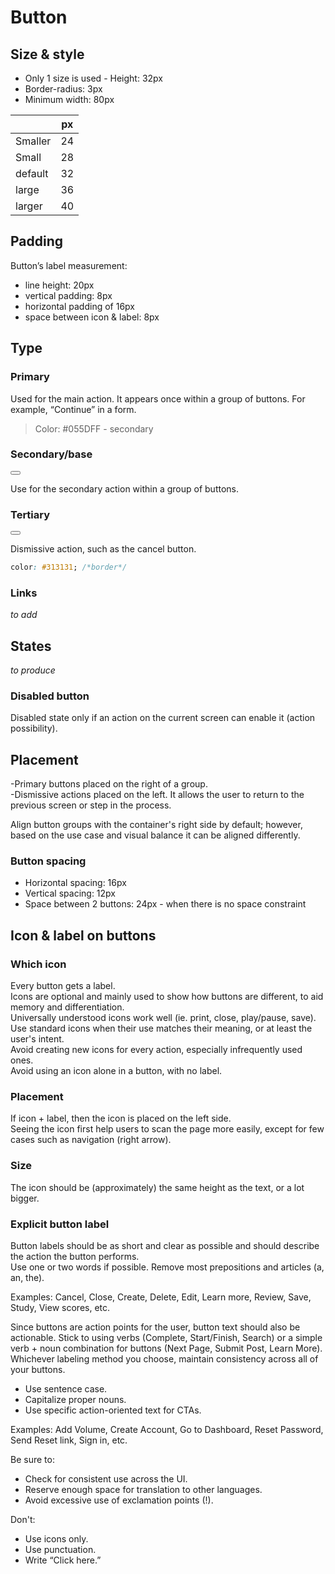 
<Meta title="Guideline/Button" component={Button} />

# Button

## Size & style

- Only 1 size is used - Height: 32px
- Border-radius: 3px
- Minimum width: 80px

<!--<Story name="size & style">
    <div>Example</div>
        <Button
        variant="base"
        text="text"
        >
        </Button>
</Story>-->

<Story id="components-button--size" />

|         | px  |
| ------- | --- |
| Smaller | 24  |
| Small   | 28  |
| default | 32  |
| large   | 36  |
| larger  | 40  |

## Padding

Button’s label measurement:

- line height: 20px
- vertical padding: 8px
- horizontal padding of 16px
- space between icon & label: 8px

## Type

### Primary

Used for the main action. It appears once within a group of buttons. For example, “Continue” in a form.

> Color: #055DFF - secondary

### Secondary/base

<Button variant="base" text="base"></Button>

Use for the secondary action within a group of buttons.

### Tertiary

<div>
  <Button outlined text="base"></Button>
</div>

Dismissive action, such as the cancel button.

```css
color: #313131; /*border*/
```

### Links

_to add_

## States

_to produce_

### Disabled button

Disabled state only if an action on the current screen can enable it (action possibility).

## Placement

-Primary buttons placed on the right of a group.  
-Dismissive actions placed on the left. It allows the user to return to the previous screen or step in the process.

Align button groups with the container's right side by default; however, based on the use case and visual balance it can be aligned differently.

### Button spacing

- Horizontal spacing: 16px
- Vertical spacing: 12px
- Space between 2 buttons: 24px - when there is no space constraint

## Icon & label on buttons

### Which icon

Every button gets a label.  
Icons are optional and mainly used to show how buttons are different, to aid memory and differentiation.  
Universally understood icons work well (ie. print, close, play/pause, save).  
Use standard icons when their use matches their meaning, or at least the user's intent.  
Avoid creating new icons for every action, especially infrequently used ones.  
Avoid using an icon alone in a button, with no label.

### Placement

If icon + label, then the icon is placed on the left side.  
Seeing the icon first help users to scan the page more easily, except for few cases such as navigation (right arrow).

### Size

The icon should be (approximately) the same height as the text, or a lot bigger.

### Explicit button label

Button labels should be as short and clear as possible and should describe the action the button performs.  
Use one or two words if possible. Remove most prepositions and articles (a, an, the).

Examples: Cancel, Close, Create, Delete, Edit, Learn more, Review, Save, Study, View scores, etc.

Since buttons are action points for the user, button text should also be actionable. Stick to using verbs (Complete, Start/Finish, Search) or a simple verb + noun combination for buttons (Next Page, Submit Post, Learn More). Whichever labeling method you choose, maintain consistency across all of your buttons.

- Use sentence case.
- Capitalize proper nouns.
- Use specific action-oriented text for CTAs.

Examples: Add Volume, Create Account, Go to Dashboard, Reset Password, Send Reset link, Sign in, etc.

Be sure to:

- Check for consistent use across the UI.
- Reserve enough space for translation to other languages.
- Avoid excessive use of exclamation points (!).

Don't:

- Use icons only.
- Use punctuation.
- Write “Click here.”
